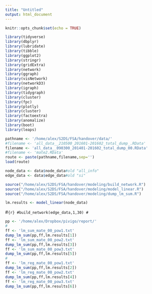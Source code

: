 ```yaml
---
title: "Untitled"
output: html_document
---
```


```r
knitr::opts_chunk$set(echo = TRUE)
```

```r
library(tidyverse)
library(dbplyr)
library(lubridate)
library(tibble)
library(ggplot2)
library(stringr)
library(gridExtra)
library(network)
library(ggraph)
library(visNetwork)
library(networkD3)
library(igraph)
library(tidygraph)
library(cluster)
library(fpc)
library(plotly)
library(cluster)
library(factoextra)
library(anomalize)
library(boot)
library(leaps)
```

```r
pathname <- '/home/alex/S2DS/FSA/handover/data/'
#filename <- 'all_data__210500_201601-201602_total_dump_.RData'
filename <- 'all_data__090300_201401-201602_total_dump_00.RData'
#filename <- 'mate2.RData'
route <- paste(pathname,filename,sep='')
load(route)

node_data <- data$node_data#old "all_info"
edge_data <- data$edge_data#old "si"
```

```r
source("/home/alex/S2DS/FSA/handover/modeling/build_network.R")
source("/home/alex/S2DS/FSA/handover/modeling/model_linear.R")
source("/home/alex/S2DS/FSA/handover/modeling/dump_lm_sum.R")
```

```r
lm.results <- model_linear(node_data)
```

#```{r}
#build_network(edge_data,1,30)
#```

```r
pp <- '/home/alex/Dropbox/pivigo/report/'
#
ff <- 'lm_sum_mate_00_pow1.txt'
dump_lm_sum(pp,ff,lm.results[1])
ff <- 'lm_sum_mate_00_pow2.txt'
dump_lm_sum(pp,ff,lm.results[3])
ff <- 'lm_sum_mate_00_pow3.txt'
dump_lm_sum(pp,ff,lm.results[5])
#
ff <- 'lm_reg_mate_00_pow1.txt'
dump_lm_sum(pp,ff,lm.results[2])
ff <- 'lm_reg_mate_00_pow2.txt'
dump_lm_sum(pp,ff,lm.results[4])
ff <- 'lm_reg_mate_00_pow3.txt'
dump_lm_sum(pp,ff,lm.results[6])
```
<!-- #sink() -->
